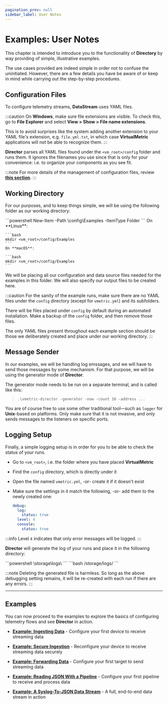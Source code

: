 ```yaml
---
pagination_prev: null
sidebar_label: User Notes
---
```


# Examples: User Notes

This chapter is intended to introduce you to the functionality of **Directory** by way providing of simple, illustrative examples.

The use cases provided are indeed simple in order not to confuse the uninitiated. However, there are a few details you have be aware of or keep in mind while carrying out the step-by-step procedures.

## Configuration Files

To configure telemetry streams, **DataStream** uses YAML files.

:::caution
On **Windows**, make sure file extensions are visible. To check this, go to **File Explorer** and select **View > Show > File name extensions**.

This is to avoid surprises like the system adding another extension to your YAML file's extension, e.g. `file.yml.txt`, in which case **VirtualMetric** applications will not be able to recognize them.
:::

**Director** parses all YAML files found under the `<vm_root>/config` folder and runs them. It ignores the filenames you use since that is only for your convenience: i.e. to organize your components as you see fit.

:::note
For more details of the management of configuration files, review [**this section**](../../configuration/overview.mdx#yaml-files).
:::

## Working Directory 

For our purposes, and to keep things simple, we will be using the following folder as our working directory:

<Tabs>
<TabItem value="powershell" label="PowerShell" default>
    ```powershell
    New-Item -Path <vm_root>\config\Examples -ItemType Folder
    ```
</TabItem>    
<TabItem value="bash" label="Bash">
    On **Linux**:

    ```bash
    mkdir <vm_root>/config/Examples
    ```
    On **macOS**:

    ```bash
    mkdir <vm_root>/config/Examples
    ```
</TabItem>
</Tabs>

We will be placing all our configuration and data source files needed for the examples in this folder. We will also specify our output files to be created here.

:::caution
For the sanity of the example runs, make sure there are no YAML files under the `config` directory (except for `vmetric.yml`) and its subfolders. 

There will be files placed under `config` by default during an automated installation. Make a backup of the `config` folder, and then remove those files.

The only YAML files present throughout each example section should be those we deliberately created and place under our working directory.
:::

## Message Sender

In our examples, we will be handling log emssages, and we will have to send those messages by some mechanism. For that purpose, we will be using the generator mode of **Director**.

The generator mode needs to be run on a separate terminal, and is called like this:

> `.\vmetric-director -generator -now -count 10 -address ...`

You are of course free to use some other traditional tool&mdash;such as `logger` for **Unix**-based on platforms. Only make sure that it is not invasive, and only sends messages to the listeners on specific ports.

## Logging Setup

Finally, a simple logging setup is in order for you to be able to check the status of your runs.

* Go to `<vm_root>`, i.e. the folder where you have placed **VirtualMetric**
* Find the `config` directory, which is directly under it
* Open the file named `vmetric.yml`, -or- create it if it doesn't exist
* Make sure the settings in it match the following, -or- add them to the newly created one:

    ```yaml
    debug:
      log:
        status: true
      level: 4
      console:
        status: true
    ```

:::info
Level `4` indicates that only error messages will be logged.
:::

**Director** will generate the log of your runs and place it in the following directory:

<Tabs>
<TabItem value="powershell" label="PowerShell" default>
    ```powershell
    <vm_root>\storage\logs\
    ```
</TabItem>
<TabItem value="bash" label="Bash">
    ```bash
    <vm_root>/storage/logs/
    ```
</TabItem>
</Tabs>

:::note
Deleting the generated file is harmless. So long as the above debugging setting remains, it will be re-created with each run if there are any errors.
:::

---

## Examples

You can now proceed to the examples to explore the basics of configuring telemetry flows and see **Director** in action.

- [**Example: Ingesting Data**](./example-ingesting-data.mdx) - Configure your first device to receive streaming data

- [**Example: Secure Ingestion**](./example-secure-ingestion.mdx) - Reconfigure your device to receive streaming data securely

- [**Example: Forwarding Data**](./example-forwarding-data.mdx) - Configure your first target to send streaming data

- [**Example: Reading JSON With a Pipeline**](./example-reading-json-with-a-pipeline.mdx) - Configure your first pipeline to receive and process data

- [**Example: A Syslog-To-JSON Data Stream**](./example-a-syslog-to-json-data-stream.mdx) - A full, end-to-end data stream in action
